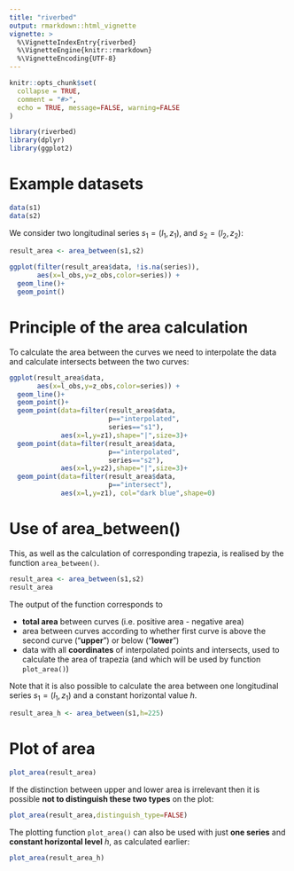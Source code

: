 ```yaml
---
title: "riverbed"
output: rmarkdown::html_vignette
vignette: >
  %\VignetteIndexEntry{riverbed}
  %\VignetteEngine{knitr::rmarkdown}
  %\VignetteEncoding{UTF-8}
---
```


```r
knitr::opts_chunk$set(
  collapse = TRUE,
  comment = "#>",
  echo = TRUE, message=FALSE, warning=FALSE
)
```

```r
library(riverbed)
library(dplyr)
library(ggplot2)
```

# Example datasets

```r
data(s1)
data(s2)
```

We consider two longitudinal series $s_1=(l_1,z_1)$, and $s_2=(l_2,z_2)$:

```r
result_area <- area_between(s1,s2)

ggplot(filter(result_area$data, !is.na(series)),
       aes(x=l_obs,y=z_obs,color=series)) +
  geom_line()+
  geom_point()
```

# Principle of the area calculation

To calculate the area between the curves we need to interpolate the data and calculate intersects between the two curves:

```r
ggplot(result_area$data,
       aes(x=l_obs,y=z_obs,color=series)) +
  geom_line()+
  geom_point()+
  geom_point(data=filter(result_area$data,
                         p=="interpolated",
                         series=="s1"),
             aes(x=l,y=z1),shape="|",size=3)+
  geom_point(data=filter(result_area$data,
                         p=="interpolated",
                         series=="s2"),
             aes(x=l,y=z2),shape="|",size=3)+
  geom_point(data=filter(result_area$data,
                         p=="intersect"),
             aes(x=l,y=z1), col="dark blue",shape=0)
```

# Use of area_between()

This, as well as the calculation of corresponding trapezia, is realised by the function `area_between()`.

```r
result_area <- area_between(s1,s2)
result_area
```

The output of the function corresponds to 

- **total area** between curves (i.e. positive area - negative area)
- area between curves according to whether first curve is above the second curve ("**upper**") or below ("**lower**")
- data with all **coordinates** of interpolated points and intersects, used to calculate the area of trapezia (and which will be used by function `plot_area()`)

Note that it is also possible to calculate the area between one longitudinal series $s_1=(l_1,z_1)$ and a constant horizontal value $h$.

```r
result_area_h <- area_between(s1,h=225)
```

# Plot of area

```r
plot_area(result_area)
```

If the distinction between upper and lower area is irrelevant then it is possible **not to distinguish these two types** on the plot:

```r
plot_area(result_area,distinguish_type=FALSE)
```

The plotting function `plot_area()` can also be used with just **one series** and **constant horizontal level** $h$, as calculated earlier:

```r
plot_area(result_area_h)
```
